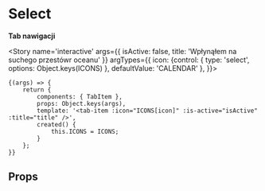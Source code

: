 
<Meta title='atoms/TabItem' component={TabItem} />

# Select

**Tab nawigacji**

<Story name='interactive'
	   args={{
		   isActive: false,
           title: 'Wpłynąłem na suchego przestówr oceanu'
	   }}
       argTypes={{
           icon: {control: { type: 'select', options: Object.keys(ICONS) }, defaultValue: 'CALENDAR' },
       }}>
>
	{(args) => {
		return {
			components: { TabItem },
			props: Object.keys(args),
			template: '<tab-item :icon="ICONS[icon]" :is-active="isActive" :title="title" />',
            created() {
                this.ICONS = ICONS;
            }
        };
	}}
</Story>

## Props

<Props of={WnlSelect} />
